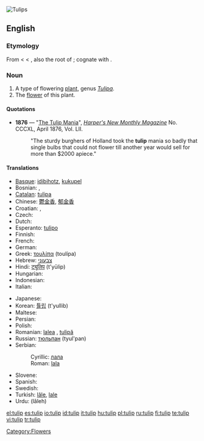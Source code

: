 [[Image:Tulip - floriade canberra.jpg|thumb|Tulips]]
{{wikipedia}}
{{commons|Tulipa}}
==English==

===Etymology===
From {{L.}} {{term|tulipa|lang=la}} < {{Turk.}} {{term|tülbend|lang=tr}} < {{Pers.}} {{term|دلبند|tr=dulbend||sc=fa-Arab|lang=fa}}, also the root of {{term|turban}}; cognate with {{Mazan.}} {{term|تولیپ||tulip|sc=fa-Arab|lang=mzn}}.

===Noun===
{{en-noun}}

# A type of flowering [[plant]], genus ''[[Tulipa]]''.
# The [[flower]] of this plant.

====Quotations====
* '''1876''' —  "[[s:The Tulip Mania|The Tulip Mania]]", ''[[w:Harper's Magazine|Harper's New Monthly Magazine]]'' No. CCCXL, April 1876, Vol. LII.
*: "The sturdy burghers of Holland took the '''tulip''' mania so badly that single bulbs that could not flower till another year would sell for more than $2000 apiece."

====Translations====
{{trans-top}}
* [[Basque]]: [[idibihotz]], [[kukupel]]
* Bosnian: {{t-|bs|lala|f}}, {{t-|bs|tulipan|m}}
* [[Catalan]]: [[tulipa]] {{f}}
* Chinese: [[鬱金香]], [[郁金香]]
* Croatian: {{t-|hr|lala|f}}, {{t+|hr|tulipan|m}}
* Czech: {{t-|cs|tulipán|m}}
* Dutch: {{t+|nl|tulp|f}}
* Esperanto: [[tulipo]]
* Finnish: {{t-|fi|tulppaani}}
* French: {{t+|fr|tulipe|f}}
* German: {{t+|de|Tulpe|f}}
* Greek: [[τουλίπα]] {{f}} (toul&iacute;pa)
* Hebrew: [[צבעוני]]
* Hindi: [[ट्यूलिप]] (t'yūlip)
* Hungarian: {{t+|hu|tulipán}}
* Indonesian: {{t+|id|tulip|xs=Indonesian}}
* Italian: {{t+|it|tulipano|m}}
{{trans-mid}}
* Japanese: {{t-|ja|チューリップ|tr=chūrippu|sc=Jpan}}
* Korean: [[튤립]] (t'yullib)
* Maltese: {{t-|mt|tulipan|xs=Maltese}}
* Persian: {{t-|fa|لاله|tr=lâleh|sc=fa-Arab|xs=Persian}}
* Polish: {{t+|pl|tulipan|m}}
* Romanian: [[lalea]] {{f}}, [[tulipă]]
* Russian: [[тюльпан]] {{m}} (tyul'pan)
* Serbian:
*: Cyrillic: [[лала#Serbian|лала]] {{f}}
*: Roman: [[lala#Serbian|lala]] {{f}}
* Slovene: {{t+|sl|tulipan|m}}
* Spanish: {{t-|es|tulipán|m}}
* Swedish: {{t-|sv|tulpan}}
* Turkish: [[lâle]], [[lale]]
* Urdu: {{ur-Arab|[[لالہ]]}} (lâleh)
{{trans-bottom}}

[[Category:Flowers]]

[[el:tulip]]
[[es:tulip]]
[[io:tulip]]
[[id:tulip]]
[[it:tulip]]
[[hu:tulip]]
[[pl:tulip]]
[[ru:tulip]]
[[fi:tulip]]
[[te:tulip]]
[[vi:tulip]]
[[tr:tulip]]